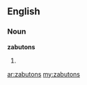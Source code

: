 ==English==

===Noun===
'''zabutons'''

# {{plural of|[[zabuton]]}}

[[ar:zabutons]]
[[my:zabutons]]